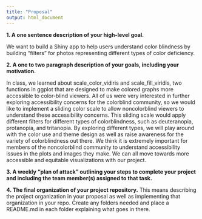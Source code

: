 ```yaml
---
title: "Proposal"
output: html_document
---
```


**1. A one sentence description of your high-level goal.**

We want to build a Shiny app to help users understand color blindness by building “filters” for photos representing different types of color deficiency. 

**2. A one to two paragraph description of your goals, including your motivation.**

In class, we learned about scale_color_vidiris and scale_fill_viridis, two functions in ggplot that are designed to make colored graphs more accessible to color-blind viewers. All of us were very interested in further exploring accessibility concerns for the colorblind community, so we would like to implement a sliding color scale to allow noncolorblind viewers to understand these accessibility concerns. This sliding scale would apply different filters for different types of colorblindness, such as deuteranopia, protanopia, and tritanopia. By exploring different types, we will play around with the color use and theme design as well as raise awareness for the variety of colorblindness out there. We think it is extremely important for members of the noncolorblind community to understand accessibility issues in the plots and images they make. We can all move towards more accessible and equitable visualizations with our project.
 
**3. A weekly “plan of attack” outlining your steps to complete your project and including the team member(s) assigned to that task.**


**4. The final organization of your project repository.** This means describing the project organization in your proposal as well as implementing that organization in your repo. Create any folders needed and place a README.md in each folder explaining what goes in there.


